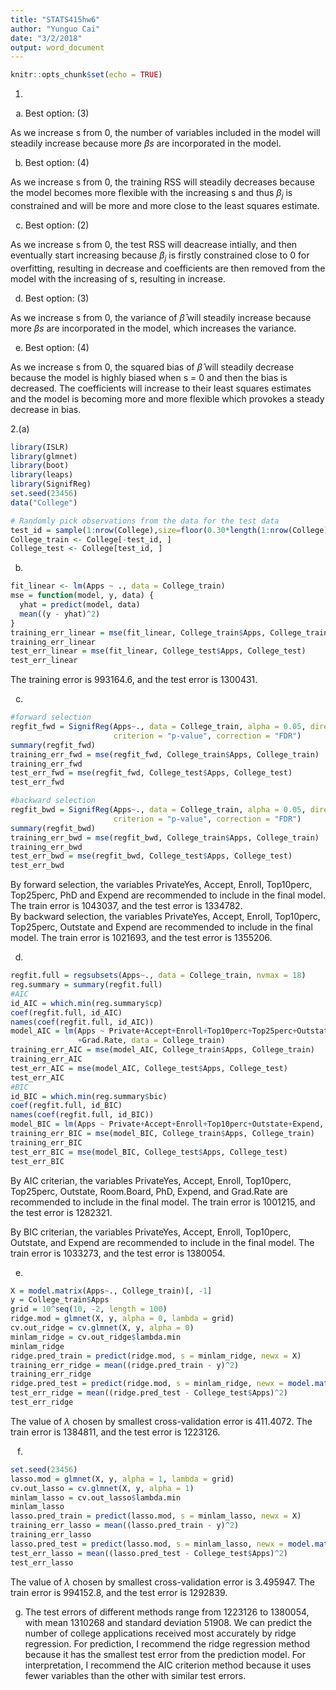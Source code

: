 ```yaml
---
title: "STATS415hw6"
author: "Yunguo Cai"
date: "3/2/2018"
output: word_document
---
```


```r
knitr::opts_chunk$set(echo = TRUE)
```

1.   

(a) Best option: (3)

As we increase s from 0, the number of variables included in the model will steadily increase because more $\beta s$ are incorporated in the model.

(b) Best option: (4)    

As we increase s from 0, the training RSS will steadily decreases because the model becomes more flexible with the increasing s and thus $\beta_j$ is constrained and will be more and more close to the least squares estimate.

(c) Best option: (2)     

As we increase s from 0, the test RSS will deacrease intially, and then eventually start increasing because $\beta_j$ is firstly constrained close to 0 for overfitting, resulting in decrease and coefficients are then removed from the model with the increasing of s, resulting in increase.

(d) Best option: (3)    

As we increase s from 0, the variance of $\hat{\beta}$ will steadily increase because more $\beta s$ are incorporated in the model, which increases the variance.

(e) Best option: (4)     

As we increase s from 0, the squared bias of $\hat{\beta}$ will steadily decrease because the model is highly biased when s = 0 and then the bias is decreased. The coefficients will increase to their least squares estimates and the model is becoming more and more flexible which provokes a steady decrease in bias.

2.(a)
```r
library(ISLR)
library(glmnet)
library(boot)
library(leaps)
library(SignifReg)
set.seed(23456)
data("College")
```

```r
# Randomly pick observations from the data for the test data
test_id = sample(1:nrow(College),size=floor(0.30*length(1:nrow(College))))
College_train <- College[-test_id, ]
College_test <- College[test_id, ]
```
(b)
```r
fit_linear <- lm(Apps ~ ., data = College_train)
mse = function(model, y, data) {
  yhat = predict(model, data)
  mean((y - yhat)^2)
}
training_err_linear = mse(fit_linear, College_train$Apps, College_train)
training_err_linear
test_err_linear = mse(fit_linear, College_test$Apps, College_test)
test_err_linear
```
The training error is 993164.6, and the test error is 1300431.

(c)
```r
#forward selection
regfit_fwd = SignifReg(Apps~., data = College_train, alpha = 0.05, direction = "forward", 
                       criterion = "p-value", correction = "FDR")
summary(regfit_fwd)
training_err_fwd = mse(regfit_fwd, College_train$Apps, College_train)
training_err_fwd
test_err_fwd = mse(regfit_fwd, College_test$Apps, College_test)
test_err_fwd

#backward selection
regfit_bwd = SignifReg(Apps~., data = College_train, alpha = 0.05, direction = "backward", 
                       criterion = "p-value", correction = "FDR")
summary(regfit_bwd)
training_err_bwd = mse(regfit_bwd, College_train$Apps, College_train)
training_err_bwd
test_err_bwd = mse(regfit_bwd, College_test$Apps, College_test)
test_err_bwd
```
By forward selection, the variables PrivateYes, Accept, Enroll, Top10perc, Top25perc, PhD and Expend are recommended to include in the final model. The train error is 1043037, and the test error is 1334782.     
By backward selection, the variables PrivateYes, Accept, Enroll, Top10perc, Top25perc, Outstate and Expend are recommended to include in the final model. The train error is 1021693, and the test error is 1355206.

(d)
```r
regfit.full = regsubsets(Apps~., data = College_train, nvmax = 18)
reg.summary = summary(regfit.full)
#AIC
id_AIC = which.min(reg.summary$cp)
coef(regfit.full, id_AIC)
names(coef(regfit.full, id_AIC))
model_AIC = lm(Apps ~ Private+Accept+Enroll+Top10perc+Top25perc+Outstate+Room.Board+PhD+Expend
               +Grad.Rate, data = College_train)
training_err_AIC = mse(model_AIC, College_train$Apps, College_train)
training_err_AIC
test_err_AIC = mse(model_AIC, College_test$Apps, College_test)
test_err_AIC
#BIC
id_BIC = which.min(reg.summary$bic)
coef(regfit.full, id_BIC)
names(coef(regfit.full, id_BIC))
model_BIC = lm(Apps ~ Private+Accept+Enroll+Top10perc+Outstate+Expend, data = College_train)
training_err_BIC = mse(model_BIC, College_train$Apps, College_train)
training_err_BIC
test_err_BIC = mse(model_BIC, College_test$Apps, College_test)
test_err_BIC
```
By AIC criterian, the variables PrivateYes, Accept, Enroll, Top10perc, Top25perc, Outstate, Room.Board, PhD, Expend, and Grad.Rate are recommended to include in the final model. The train error is 1001215, and the test error is 1282321.   

By BIC criterian, the variables PrivateYes, Accept, Enroll, Top10perc, Outstate, and Expend are recommended to include in the final model. The train error is 1033273, and the test error is 1380054.

(e)
```r
X = model.matrix(Apps~., College_train)[, -1]
y = College_train$Apps
grid = 10^seq(10, -2, length = 100)
ridge.mod = glmnet(X, y, alpha = 0, lambda = grid)
cv.out_ridge = cv.glmnet(X, y, alpha = 0)
minlam_ridge = cv.out_ridge$lambda.min
minlam_ridge
ridge.pred_train = predict(ridge.mod, s = minlam_ridge, newx = X)
training_err_ridge = mean((ridge.pred_train - y)^2)
training_err_ridge
ridge.pred_test = predict(ridge.mod, s = minlam_ridge, newx = model.matrix(Apps~., College_test)[, -1])
test_err_ridge = mean((ridge.pred_test - College_test$Apps)^2)
test_err_ridge
```
The value of $\lambda$ chosen by smallest cross-validation error is 411.4072. The train error is 1384811, and the test error is 1223126.    

(f)
```r
set.seed(23456)
lasso.mod = glmnet(X, y, alpha = 1, lambda = grid)
cv.out_lasso = cv.glmnet(X, y, alpha = 1)
minlam_lasso = cv.out_lasso$lambda.min
minlam_lasso
lasso.pred_train = predict(lasso.mod, s = minlam_lasso, newx = X)
training_err_lasso = mean((lasso.pred_train - y)^2)
training_err_lasso
lasso.pred_test = predict(lasso.mod, s = minlam_lasso, newx = model.matrix(Apps~., College_test)[, -1])
test_err_lasso = mean((lasso.pred_test - College_test$Apps)^2)
test_err_lasso

```
The value of $\lambda$ chosen by smallest cross-validation error is 3.495947. The train error is 994152.8, and the test error is 1292839. 

(g)
The test errors of different methods range from 1223126 to 1380054, with mean 1310268 and standard deviation 51908. We can predict the number of college applications received most accurately by ridge regression. For prediction, I recommend the ridge regression method because it has the smallest test error from the prediction model. For interpretation, I recommend the AIC criterion method because it uses fewer variables than the other with similar test errors.
